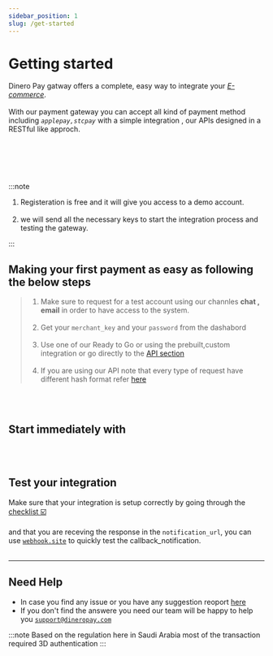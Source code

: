 ```yaml
---
sidebar_position: 1
slug: /get-started
---
```


# Getting started

Dinero Pay gatway offers a complete, easy way to integrate your <u>_E-commerce_</u>.<br></br>
With our payment gateway you can accept all kind of payment method including _`applepay,stcpay`_ with a simple integration , our APIs designed in a RESTful like approch.

<br></br>
<br></br>

:::note

1. Registeration is free and it will give you access to a demo account.<br></br>
2. we will send all the necessary keys to start the integration process and testing the gateway.

:::

## Making your first payment as easy as following the below steps

> 1. Make sure to request for a test account using our channles **chat , email** in order to have access to the system. <br></br>
> 2. Get your `merchant_key` and your `password` from the dashabord <br></br>
> 3. Use one of our Ready to Go or using the prebuilt,custom integration or go directly to the [API section](../../api)<br></br>
> 4. If you are using our API note that every type of request have different hash format refer [here](../authentication/hash-validation)

<br></br>

## Start immediately with


<br></br>
<div
	class="WrapperIntro"
	style={{ display: "flex", justifyContent: "space-between" }}
>
	<Card type="plugin" link="../ready_to_go/plugins" text="Plugin" />
	<Card type="api" link="../../api" text="API" />
	<Card type="integration" link="../integration" text="Integration" />
</div>

## Test your integration

Make sure that your integration is setup correctly by going through the [checklist ☑️](/Testing/checklist) <br></br>
and that you are receving the response in the `notification_url`, you can use [`webhook.site`](https://webhook.site/) to quickly test the callback_notification. <br></br>

---

## Need Help

- In case you find any issue or you have any suggestion reoport [here](support@dineropay.com)
- If you don't find the answere you need our team will be happy to help you [`support@dineropay.com`](mailto:support@dineropay.com)

:::note
Based on the regulation here in Saudi Arabia most of the transaction required 3D authentication
:::
